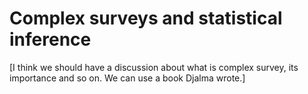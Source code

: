 # Complex surveys and statistical inference {#survey}

[I think we should have a discussion about what is complex survey, its importance and so on. We can use a book Djalma wrote.]
